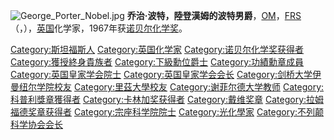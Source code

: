 {{noteTA
|1=zh-cn:乔治;zh-tw:喬治;zh-hk:佐治;
}}
[[File:George_Porter_Nobel.jpg|thumb]]
'''乔治·波特，陸登漢姆的波特男爵'''，[[功績勳章_(英國)|OM]]，[[皇家學會院士|FRS]]（{{lang-en|'''George Porter, Baron Porter of Luddenham'''}}，{{bd|1920年|12月6日|2002年|8月31日|P}}），[[英国|英国]]化学家，1967年获[[诺贝尔化学奖|诺贝尔化学奖]]。

{{诺贝尔化学奖获得者 (1951年－1975年)}}
{{戴维奖章获得者}}
{{拉姆福德奖章获得者}}
{{1951年至2000年科普利奖章获得者}}
{{皇家学会会长}}

{{Authority control}}
{{DEFAULTSORT:Porter, George}}
[[Category:斯坦福斯人|Category:斯坦福斯人]]
[[Category:英国化学家|Category:英国化学家]]
[[Category:诺贝尔化学奖获得者|Category:诺贝尔化学奖获得者]]
[[Category:獲授終身貴族者|Category:獲授終身貴族者]]
[[Category:下級勳位爵士|Category:下級勳位爵士]]
[[Category:功績勳章成員|Category:功績勳章成員]]
[[Category:英国皇家学会院士|Category:英国皇家学会院士]]
[[Category:英国皇家学会会长|Category:英国皇家学会会长]]
[[Category:剑桥大学伊曼纽尔学院校友|Category:剑桥大学伊曼纽尔学院校友]]
[[Category:里茲大學校友|Category:里茲大學校友]]
[[Category:谢菲尔德大学教师|Category:谢菲尔德大学教师]]
[[Category:科普利獎章獲得者|Category:科普利獎章獲得者]]
[[Category:卡林加奖获得者|Category:卡林加奖获得者]]
[[Category:戴维奖章|Category:戴维奖章]]
[[Category:拉姆福德奖章获得者|Category:拉姆福德奖章获得者]]
[[Category:宗座科学院院士|Category:宗座科学院院士]]
[[Category:光化學家|Category:光化學家]]
[[Category:不列颠科学协会会长|Category:不列颠科学协会会长]]